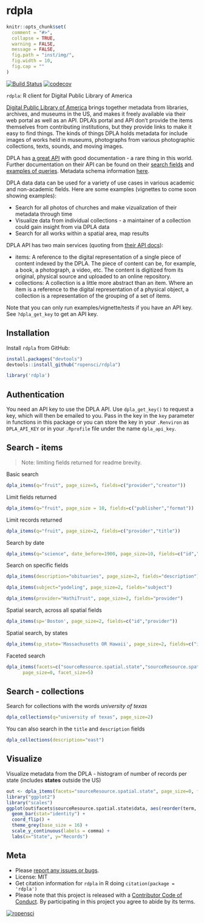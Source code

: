 rdpla
=====

```r
knitr::opts_chunk$set(
  comment = "#>",
  collapse = TRUE,
  warning = FALSE,
  message = FALSE,
  fig.path = "inst/img/",
  fig.width = 10,
  fig.cap = ""
)
```

[![Build Status](https://travis-ci.org/ropensci/rdpla.svg?branch=master)](https://travis-ci.org/ropensci/rdpla)
[![codecov](https://codecov.io/gh/ropensci/rdpla/branch/master/graph/badge.svg)](https://codecov.io/gh/ropensci/rdpla)


`rdpla`: R client for Digital Public Library of America

[Digital Public Library of America][dpla] brings together metadata from libraries, archives,
and museums in the US, and makes it freely available via their web portal as well as 
an API. DPLA's portal and API don't provide the items themselves from contributing 
institutions, but they provide links to make it easy to find things. The kinds of 
things DPLA holds metadata for include images of works held in museums, photographs
from various photographic collections, texts, sounds, and moving images. 

DPLA has [a great API](https://github.com/dpla/platform) with good documentation - 
a rare thing in this world. Further documentation on their API can be found on their [search fields](https://dp.la/info/developers/codex/responses/field-reference/) and [examples of queries](https://dp.la/info/developers/codex/requests/).  Metadata schema information [here](https://dp.la/info/wp-content/uploads/2013/04/DPLA-MAP-V3.1-2.pdf).

DPLA data data can be used for a variety of use cases in various academic and 
non-academic fields. Here are some examples (vignettes to come soon showing examples): 

* Search for all photos of churches and make vizualization of 
their metadata through time
* Visualize data from individual collections - a maintainer of a collection
could gain insight from via DPLA data
* Search for all works within a spatial area, map results

DPLA API has two main services (quoting from [their API docs](https://dp.la/info/developers/codex/requests/)):

* items: A reference to the digital representation of a single piece of content indexed by 
the DPLA. The piece of content can be, for example, a book, a photograph, a video, etc. The 
content is digitized from its original, physical source and uploaded to an online repository. 
* collections: A collection is a little more abstract than an item. Where an item is a 
reference to the digital representation of a physical object, a collection is a 
representation of the grouping of a set of items.

Note that you can only run examples/vignette/tests if you have an API key. See 
`?dpla_get_key` to get an API key.

## Installation

Install `rdpla` from GitHub:

```r
install.packages("devtools")
devtools::install_github("ropensci/rdpla")
```

```r
library('rdpla')
```

## Authentication

You need an API key to use the DPLA API. Use `dpla_get_key()` to request a key, which will then be emailed to you. Pass in the key in the `key` parameter in functions in this package or you can store the key in your `.Renviron` as `DPLA_API_KEY` or in your `.Rprofile` file under the name `dpla_api_key`.

## Search - items

> Note: limiting fields returned for readme brevity.

Basic search

```r
dpla_items(q="fruit", page_size=5, fields=c("provider","creator"))
```

Limit fields returned

```r
dpla_items(q="fruit", page_size = 10, fields=c("publisher","format"))
```

Limit records returned

```r
dpla_items(q="fruit", page_size=2, fields=c("provider","title"))
```

Search by date

```r
dpla_items(q="science", date_before=1900, page_size=10, fields=c("id","date"))
```

Search on specific fields

```r
dpla_items(description="obituaries", page_size=2, fields="description")
```

```r
dpla_items(subject="yodeling", page_size=2, fields="subject")
```

```r
dpla_items(provider="HathiTrust", page_size=2, fields="provider")
```

Spatial search, across all spatial fields

```r
dpla_items(sp='Boston', page_size=2, fields=c("id","provider"))
```

Spatial search, by states

```r
dpla_items(sp_state='Massachusetts OR Hawaii', page_size=2, fields=c("id","provider"))
```

Faceted search

```r
dpla_items(facets=c("sourceResource.spatial.state","sourceResource.spatial.country"),
      page_size=0, facet_size=5)
```

## Search - collections

Search for collections with the words _university of texas_

```r
dpla_collections(q="university of texas", page_size=2)
```

You can also search in the `title` and `description` fields

```r
dpla_collections(description="east")
```

## Visualize

Visualize metadata from the DPLA - histogram of number of records per state (includes __states__ outside the US)

```r
out <- dpla_items(facets="sourceResource.spatial.state", page_size=0, facet_size=25)
library("ggplot2")
library("scales")
ggplot(out$facets$sourceResource.spatial.state$data, aes(reorder(term, count), count)) +
  geom_bar(stat="identity") +
  coord_flip() +
  theme_grey(base_size = 16) +
  scale_y_continuous(labels = comma) +
  labs(x="State", y="Records")
```

## Meta

* Please [report any issues or bugs](https://github.com/ropensci/rdpla/issues).
* License: MIT
* Get citation information for `rdpla` in R doing `citation(package = 'rdpla')`
* Please note that this project is released with a [Contributor Code of Conduct](CONDUCT.md). By participating in this project you agree to abide by its terms.

[![ropensci](http://ropensci.org/public_images/github_footer.png)](http://ropensci.org)

[dpla]: https://dp.la

